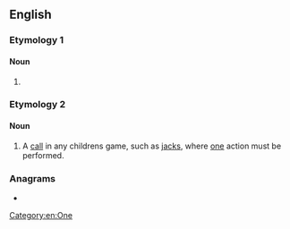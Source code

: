 ==English==

===Etymology 1===

====Noun====
{{head|en|noun form}}

# {{plural of|onesie|lang=en}}

===Etymology 2===
{{suffix|en|one|sies}}

====Noun====
{{en-noun|onesies}}

# A [[call]] in any childrens game, such as [[jacks]], where [[one]] action must be performed.

===Anagrams===
* {{anagrams|en|a=eeinoss|eosines}}

[[Category:en:One]]